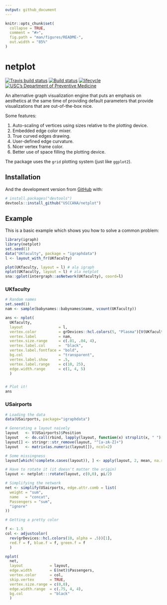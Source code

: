 ```yaml
---
output: github_document
---
```


<!-- README.md is generated from README.Rmd. Please edit that file -->

```r
knitr::opts_chunk$set(
  collapse = TRUE,
  comment = "#>",
  fig.path = "man/figures/README-",
  out.width = "85%"
)
```
# netplot

[![Travis build status](https://travis-ci.org/USCCANA/netplot.svg?branch=master)](https://travis-ci.org/USCCANA/netplot)
[![Build status](https://ci.appveyor.com/api/projects/status/3k2m3oq6o99qcs0r?svg=true)](https://ci.appveyor.com/project/gvegayon/netplot)
[![lifecycle](https://img.shields.io/badge/lifecycle-experimental-orange.svg)](https://www.tidyverse.org/lifecycle/#experimental)
[![USC's Department of Preventive Medicine](https://raw.githubusercontent.com/USCbiostats/badges/master/tommy-uscprevmed-badge.svg)](https://preventivemedicine.usc.edu)




An alternative graph visualization engine that puts an emphasis on aesthetics at the same time of providing default parameters that provide visualizations that are out-of-the-box nice.

Some features:

1.  Auto-scaling of vertices using sizes relative to the plotting device.
2.  Embedded edge color mixer.
3.  True curved edges drawing.
4.  User-defined edge curvature.
5.  Nicer vertex frame color.
6.  Better use of space filling the plotting device.

The package uses the `grid` plotting system (just like `ggplot2`).

## Installation

<!-- You can install the released version of netplot from [CRAN](https://CRAN.R-project.org) with: -->

<!-- ``` r -->
<!-- install.packages("netplot") -->
<!-- ``` -->

And the development version from [GitHub](https://github.com/) with:

``` r
# install.packages("devtools")
devtools::install_github("USCCANA/netplot")
```
## Example

This is a basic example which shows you how to solve a common problem:

```r
library(igraph)
library(netplot)
set.seed(1)
data("UKfaculty", package = "igraphdata")
l <- layout_with_fr(UKfaculty)

plot(UKfaculty, layout = l) # ala igraph
nplot(UKfaculty, layout = l) # ala netplot
sna::gplot(intergraph::asNetwork(UKfaculty), coord=l)
```


### UKfaculty

```r
# Random names
set.seed(1)
nam <- sample(babynames::babynames$name, vcount(UKfaculty))

ans <- nplot(
  UKfaculty,
  layout                = l,
  vertex.color          = grDevices::hcl.colors(5, "Plasma")[V(UKfaculty)$Group + 1],
  vertex.label          = nam,
  vertex.size.range     = c(.01, .04, 4),
  vertex.label.col      =  "black",
  vertex.label.fontface = "bold",
  bg.col                = "transparent",
  vertex.label.show     = .5,
  vertex.label.range    = c(10, 25),
  edge.width.range      = c(1, 4, 5)
  )


# Plot it!
ans

```

### USairports

```r
# Loading the data
data(USairports, package="igraphdata")

# Generating a layout naively
layout   <- V(USairports)$Position
layout   <- do.call(rbind, lapply(layout, function(x) strsplit(x, " ")[[1]]))
layout[] <- stringr::str_remove(layout, "^[a-zA-Z]+")
layout   <- matrix(as.numeric(layout[]), ncol=2)

# Some missingness
layout[which(!complete.cases(layout)), ] <- apply(layout, 2, mean, na.rm=TRUE)

# Have to rotate it (it doesn't matter the origin)
layout <- netplot:::rotate(layout, c(0,0), pi/2)

# Simplifying the network
net <- simplify(USairports, edge.attr.comb = list(
  weight = "sum",
  name   = "concat",
  Passengers = "sum",
  "ignore"
))

# Getting a pretty color

f <- 1.5
col <- adjustcolor(
  rev(grDevices::hcl.colors(10, alpha = .5))[1],
  red.f = f, blue.f = f, green.f = f
  )

nplot(
  net,
  layout            = layout,
  edge.width        = E(net)$Passengers,
  vertex.color      = col,
  skip.vertex       = TRUE,
  vertex.size.range = c(0,0),
  edge.width.range  = c(.75, 4, 4),
  bg.col            = "black"
  )
```

